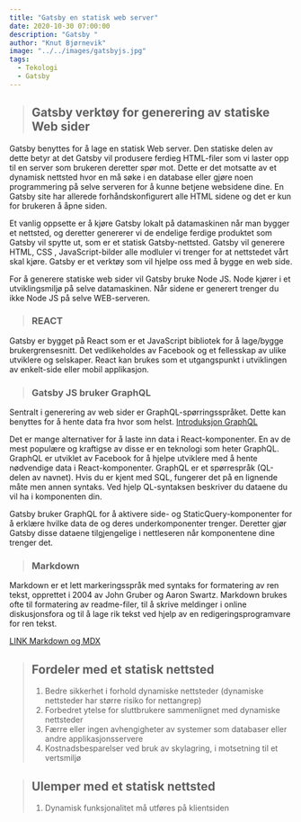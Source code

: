 ```yaml
---
title: "Gatsby en statisk web server"
date: 2020-10-30 07:00:00
description: "Gatsby "
author: "Knut Bjørnevik"
image: "../../images/gatsbyjs.jpg"
tags:
  - Tekologi
  - Gatsby
---
```


>## Gatsby verktøy for generering av statiske Web sider
Gatsby benyttes for å lage en statisk Web server. Den statiske delen av dette betyr at det Gatsby vil produsere ferdieg HTML-filer som vi laster opp til en server som brukeren deretter spør mot. Dette er det motsatte av et dynamisk nettsted hvor en må søke i en database eller gjøre noen programmering på selve serveren for å kunne betjene websidene dine. En Gatsby site har allerede forhåndskonfigurert alle HTML sidene og det er kun for brukeren å åpne siden.

Et vanlig oppsette er å kjøre Gatsby lokalt på datamaskinen når man bygger et nettsted, og deretter genererer vi de endelige ferdige produktet som Gatsby vil spytte ut, som er et statisk Gatsby-nettsted. Gatsby vil generere HTML, CSS , JavaScript-bilder alle modluler vi trenger for at nettstedet vårt skal kjøre. Gatsby er et  verktøy som vil hjelpe oss med å bygge en web side.

For å generere statiske web sider vil Gatsby bruke Node JS. Node kjører i et utviklingsmiljø på selve datamaskinen. Når sidene er generert trenger du ikke  Node JS på selve WEB-serveren.
>### REACT
Gatsby er bygget på React som er et JavaScript bibliotek for å lage/bygge brukergrensesnitt. 
Det vedlikeholdes av Facebook og et fellesskap av ulike utviklere og selskaper. React kan brukes som et utgangspunkt i utviklingen av enkelt-side eller mobil applikasjon.

> ### Gatsby JS bruker GraphQL
Sentralt i generering av web sider er GraphQL-spørringsspråket. Dette kan benyttes for å hente data fra hvor som helst. <a target="_blank" rel="noopener noreferrer" href= "https://www.gatsbyjs.com/tutorial/part-five/#introducing-graphiql" > Introduksjon GraphQL</a>

Det er mange alternativer for å laste inn data i React-komponenter. En av de mest populære og kraftigse av disse er en teknologi som heter GraphQL. GraphQL er utviklet av Facebook for å hjelpe utviklere med å hente nødvendige data i React-komponenter.
GraphQL er et spørrespråk (QL-delen av navnet). Hvis du er kjent med SQL, fungerer det på en lignende måte men annen syntaks. Ved hjelp QL-syntaksen beskriver du dataene du vil ha i komponenten din.

Gatsby bruker GraphQL for å aktivere side- og StaticQuery-komponenter for å erklære hvilke data de og deres underkomponenter trenger. Deretter gjør Gatsby disse dataene tilgjengelige i nettleseren når komponentene dine trenger det.


> ### Markdown
Markdown er et lett markeringsspråk med syntaks for formatering av ren tekst, opprettet i 2004 av John Gruber og Aaron Swartz. Markdown brukes ofte til formatering av readme-filer, til å skrive meldinger i online diskusjonsfora og til å lage rik tekst ved hjelp av en redigeringsprogramvare for ren tekst.

<a  rel="noopener noreferrer" href= "007-markdown-mdx"> LINK Markdown og MDX </a>


> ## Fordeler med et statisk nettsted
> 1. Bedre sikkerhet i forhold dynamiske nettsteder (dynamiske nettsteder har større risiko for nettangrep)
> 2. Forbedret ytelse for sluttbrukere sammenlignet med dynamiske nettsteder 
> 3. Færre eller ingen avhengigheter av systemer som databaser eller andre applikasjonsservere 
> 4. Kostnadsbesparelser ved bruk av skylagring, i motsetning til et vertsmiljø 


> ## Ulemper med et statisk nettsted
> 1. Dynamisk funksjonalitet må utføres på klientsiden
